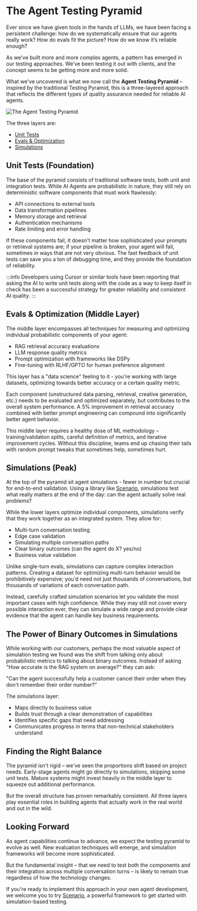 
# The Agent Testing Pyramid

<Authors authors="@_rchaves_" date="2025-06-25" />

Ever since we have given tools in the hands of LLMs, we have been facing a persistent challenge: how do we systematically ensure that our agents really work? How do evals fit the picture? How do we know it’s reliable enough?

As we've built more and more complex agents, a pattern has emerged in our testing approaches. We’ve been testing it out with clients, and the concept seems to be getting more and more solid.

What we've uncovered is what we now call the **Agent Testing Pyramid** – inspired by the traditional Testing Pyramid, this is a three-layered approach that reflects the different types of quality assurance needed for reliable AI agents.

![The Agent Testing Pyramid](/images/agent-testing-pyramid.png)

The three layers are:

- [Unit Tests](#unit-tests-foundation)
- [Evals & Optimization](#evals--optimization-middle-layer)
- [Simulations](#simulations-peak)

## **Unit Tests (Foundation)**

The base of the pyramid consists of traditional software tests, both unit and integration tests. While AI Agents are probabilistic in nature, they still rely on deterministic software components that must work flawlessly:

- API connections to external tools
- Data transformation pipelines
- Memory storage and retrieval
- Authentication mechanisms
- Rate limiting and error handling

If these components fail, it doesn't matter how sophisticated your prompts or retrieval systems are; if your pipeline is broken, your agent will fail, sometimes in ways that are not very obvious. The fast feedback of unit tests can save you a ton of debugging time, and they provide the foundation of reliability.

:::info
Developers using Cursor or similar tools have been reporting that asking the AI to write unit tests along with the code as a way to keep itself in check has been a successful strategy for greater reliability and consistent AI quality.
:::

## **Evals & Optimization (Middle Layer)**

The middle layer encompasses all techniques for measuring and optimizing individual probabilistic components of your agent:

- RAG retrieval accuracy evaluations
- LLM response quality metrics
- Prompt optimization with frameworks like DSPy
- Fine-tuning with RLHF/GPTO for human preference alignment

This layer has a "data science" feeling to it - you're working with large datasets, optimizing towards better accuracy or a certain quality metric.

Each component (unstructured data parsing, retrieval, creative generation, etc.) needs to be evaluated and optimized separately, but contributes to the overall system performance. A 5% improvement in retrieval accuracy combined with better prompt engineering can compound into significantly better agent behavior.

This middle layer requires a healthy dose of ML methodology – training/validation splits, careful definition of metrics, and iterative improvement cycles. Without this discipline, teams end up chasing their tails with random prompt tweaks that sometimes help, sometimes hurt.

## **Simulations (Peak)**

At the top of the pyramid sit agent simulations - fewer in number but crucial for end-to-end validation. Using a library like [Scenario](https://github.com/langwatch/scenario), simulations test what really matters at the end of the day: can the agent actually solve real problems?

While the lower layers optimize individual components, simulations verify that they work together as an integrated system. They allow for:

- Multi-turn conversation testing
- Edge case validation
- Simulating multiple conversation paths
- Clear binary outcomes (can the agent do X? yes/no)
- Business value validation

Unlike single-turn evals, simulations can capture complex interaction patterns. Creating a dataset for optimizing multi-turn behavior would be prohibitively expensive; you'd need not just thousands of conversations, but thousands of variations of each conversation path.

Instead, carefully crafted simulation scenarios let you validate the most important cases with high confidence. While they may still not cover every possible interaction ever, they can simulate a wide range and provide clear evidence that the agent can handle key business requirements.

## **The Power of Binary Outcomes in Simulations**

While working with our customers, perhaps the most valuable aspect of simulation testing we found was the shift from talking only about probabilistic metrics to talking about binary outcomes. Instead of asking "How accurate is the RAG system on average?" they can ask:

"Can the agent successfully help a customer cancel their order when they don't remember their order number?"

The simulations layer:

- Maps directly to business value
- Builds trust through a clear demonstration of capabilities
- Identifies specific gaps that need addressing
- Communicates progress in terms that non-technical stakeholders understand

## **Finding the Right Balance**

The pyramid isn't rigid – we've seen the proportions shift based on project needs. Early-stage agents might go directly to simulations, skipping some unit tests. Mature systems might invest heavily in the middle layer to squeeze out additional performance.

But the overall structure has proven remarkably consistent. All three layers play essential roles in building agents that actually work in the real world and out in the wild.

## **Looking Forward**

As agent capabilities continue to advance, we expect the testing pyramid to evolve as well. New evaluation techniques will emerge, and simulation frameworks will become more sophisticated.

But the fundamental insight – that we need to test both the components and their integration across multiple conversation turns – is likely to remain true regardless of how the technology changes.

If you're ready to implement this approach in your own agent development, we welcome you to try [Scenario](https://github.com/scenarioai/scenario), a powerful framework to get started with simulation-based testing.
